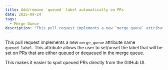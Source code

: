 ```yaml
---
title: Add/remove `queued` label automatically on PRs
date: 2025-09-24
tags:
  - Merge Queue
description: "This pull request implements a new `merge_queue` attribute name `queued_label`."
---
```


This pull request implements a new `merge_queue` attribute name `queued_label`. This attribute allows the user to set/unset the label that will be set on PRs that are either queued or dequeued in the merge queue.

This makes it easier to spot queued PRs directly from the GitHub UI.
